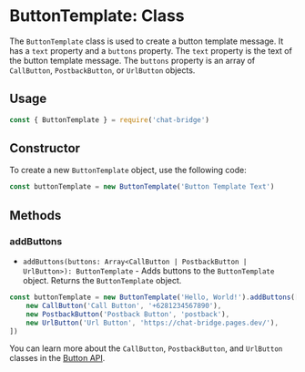 # ButtonTemplate: Class

The `ButtonTemplate` class is used to create a button template message. It has a `text` property and a `buttons`
property. The `text` property is the text of the button template message. The `buttons` property is an array of
`CallButton`, `PostbackButton`, or `UrlButton` objects.

## Usage

```js copy
const { ButtonTemplate } = require('chat-bridge')
```

## Constructor

To create a new `ButtonTemplate` object, use the following code:

```js copy
const buttonTemplate = new ButtonTemplate('Button Template Text')
```

## Methods

### addButtons

-   `addButtons(buttons: Array<CallButton | PostbackButton | UrlButton>): ButtonTemplate` - Adds buttons to the
    `ButtonTemplate` object. Returns the `ButtonTemplate` object.

```js copy
const buttonTemplate = new ButtonTemplate('Hello, World!').addButtons([
    new CallButton('Call Button', '+6281234567890'),
    new PostbackButton('Postback Button', 'postback'),
    new UrlButton('Url Button', 'https://chat-bridge.pages.dev/'),
])
```

You can learn more about the `CallButton`, `PostbackButton`, and `UrlButton` classes in the
[Button API](/api-reference/button).
